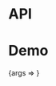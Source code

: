 

<Meta title="Packages/Avatars/StatusIndicator" component={StatusIndicator} />

# API

<ArgsTable />

# Demo

<Canvas>
  <Story
    name="StatusIndicator"
    argTypes={{
      children: { control: 'text' }
    }}
    args={{
      'aria-label': 'Label'
    }}
  >
    {args => <StatusIndicatorStory {...args} />}
  </Story>
</Canvas>
